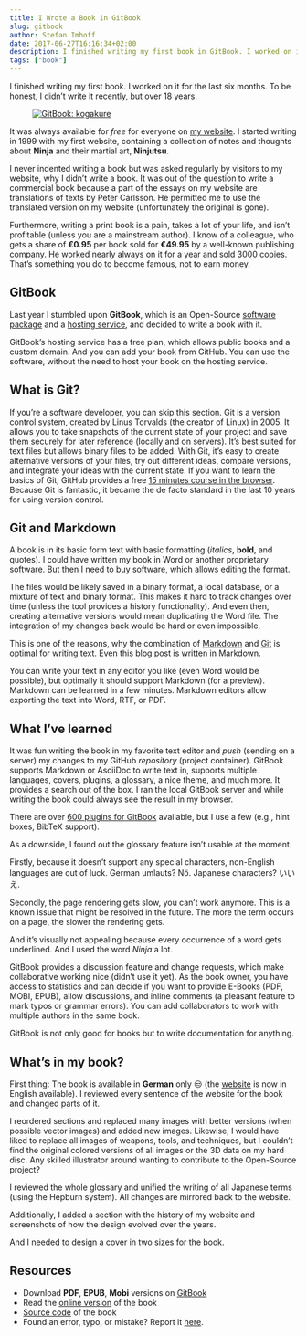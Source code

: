 ```yaml
---
title: I Wrote a Book in GitBook
slug: gitbook
author: Stefan Imhoff
date: 2017-06-27T16:16:34+02:00
description: I finished writing my first book in GitBook. I worked on it for the last six months, and it’s available to read online, as PDF, EPUB, and Mobi.
tags: ["book"]
---
```


I finished writing my first book. I worked on it for the last six months. To be honest, I didn’t write it recently, but over 18 years.

<Figure caption="GitBook: kogakure">
	<a href="https://www.kogakure.de/">
		<Image src="/assets/images/posts/gitbook-kogakure.jpg" alt="GitBook: kogakure" />
	</a>
</Figure>

It was always available for _free_ for everyone on [my website](https://www.kogakure.de/). I started writing in 1999 with my first website, containing a collection of notes and thoughts about **Ninja** and their martial art, **Ninjutsu**.

I never indented writing a book but was asked regularly by visitors to my website, why I didn’t write a book. It was out of the question to write a commercial book because a part of the essays on my website are translations of texts by Peter Carlsson. He permitted me to use the translated version on my website (unfortunately the original is gone).

Furthermore, writing a print book is a pain, takes a lot of your life, and isn’t profitable (unless you are a mainstream author). I know of a colleague, who gets a share of **€0.95** per book sold for **€49.95** by a well-known publishing company. He worked nearly always on it for a year and sold 3000 copies. That’s something you do to become famous, not to earn money.

## GitBook

Last year I stumbled upon **GitBook**, which is an Open-Source [software package](https://github.com/GitbookIO/gitbook) and a [hosting service](https://www.gitbook.com/), and decided to write a book with it.

GitBook’s hosting service has a free plan, which allows public books and a custom domain. And you can add your book from GitHub. You can use the software, without the need to host your book on the hosting service.

## What is Git?

If you’re a software developer, you can skip this section. Git is a version control system, created by Linus Torvalds (the creator of Linux) in 2005. It allows you to take snapshots of the current state of your project and save them securely for later reference (locally and on servers). It’s best suited for text files but allows binary files to be added. With Git, it’s easy to create alternative versions of your files, try out different ideas, compare versions, and integrate your ideas with the current state. If you want to learn the basics of Git, GitHub provides a free [15 minutes course in the browser](https://try.github.io/). Because Git is fantastic, it became the de facto standard in the last 10 years for using version control.

## Git and Markdown

A book is in its basic form text with basic formatting (_italics_, **bold**, and quotes). I could have written my book in Word or another proprietary software. But then I need to buy software, which allows editing the format.

The files would be likely saved in a binary format, a local database, or a mixture of text and binary format. This makes it hard to track changes over time (unless the tool provides a history functionality). And even then, creating alternative versions would mean duplicating the Word file. The integration of my changes back would be hard or even impossible.

This is one of the reasons, why the combination of [Markdown](https://daringfireball.net/projects/markdown/) and [Git](https://git-scm.com/) is optimal for writing text. Even this blog post is written in Markdown.

You can write your text in any editor you like (even Word would be possible), but optimally it should support Markdown (for a preview). Markdown can be learned in a few minutes. Markdown editors allow exporting the text into Word, RTF, or PDF.

## What I’ve learned

It was fun writing the book in my favorite text editor and _push_ (sending on a server) my changes to my GitHub _repository_ (project container). GitBook supports Markdown or AsciiDoc to write text in, supports multiple languages, covers, plugins, a glossary, a nice theme, and much more. It provides a search out of the box. I ran the local GitBook server and while writing the book could always see the result in my browser.

There are over [600 plugins for GitBook](https://plugins.gitbook.com/) available, but I use a few (e.g., hint boxes, BibTeX support).

As a downside, I found out the glossary feature isn’t usable at the moment.

Firstly, because it doesn’t support any special characters, non-English languages are out of luck. German umlauts? Nö. Japanese characters? いいえ.

Secondly, the page rendering gets slow, you can’t work anymore. This is a known issue that might be resolved in the future. The more the term occurs on a page, the slower the rendering gets.

And it’s visually not appealing because every occurrence of a word gets underlined. And I used the word _Ninja_ a lot.

GitBook provides a discussion feature and change requests, which make collaborative working nice (didn’t use it yet). As the book owner, you have access to statistics and can decide if you want to provide E-Books (PDF, MOBI, EPUB), allow discussions, and inline comments (a pleasant feature to mark typos or grammar errors). You can add collaborators to work with multiple authors in the same book.

GitBook is not only good for books but to write documentation for anything.

## What’s in my book?

First thing: The book is available in **German** only 😒 (the [website](https://www.kogakure.de/en) is now in English available). I reviewed every sentence of the website for the book and changed parts of it.

I reordered sections and replaced many images with better versions (when possible vector images) and added new images. Likewise, I would have liked to replace all images of weapons, tools, and techniques, but I couldn’t find the original colored versions of all images or the 3D data on my hard disc. Any skilled illustrator around wanting to contribute to the Open-Source project?

I reviewed the whole glossary and unified the writing of all Japanese terms (using the Hepburn system). All changes are mirrored back to the website.

Additionally, I added a section with the history of my website and screenshots of how the design evolved over the years.

And I needed to design a cover in two sizes for the book.

## Resources

- Download **PDF**, **EPUB**, **Mobi** versions on [GitBook](https://github.com/kogakure/book-kogakure/releases)
- Read the [online version](https://www.kogakure.de/) of the book
- [Source code](https://github.com/kogakure/website-11ty-kogakure.de) of the book
- Found an error, typo, or mistake? Report it [here](https://github.com/kogakure/website-11ty-kogakure.de/issues).

